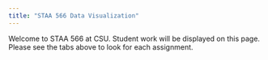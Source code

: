 ```yaml
---
title: "STAA 566 Data Visualization"
---
```


Welcome to STAA 566 at CSU. Student work will be displayed on this page. Please see the tabs above to look for each assignment.
